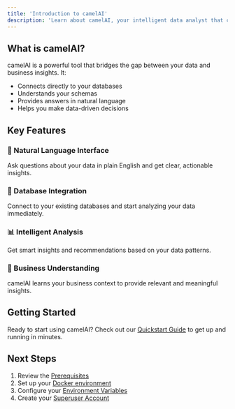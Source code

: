 ```yaml
---
title: 'Introduction to camelAI'
description: 'Learn about camelAI, your intelligent data analyst that connects to your databases and provides natural language insights.'
---
```


## What is camelAI?

camelAI is a powerful tool that bridges the gap between your data and business insights. It:

- Connects directly to your databases
- Understands your schemas
- Provides answers in natural language
- Helps you make data-driven decisions

## Key Features

### 🤖 Natural Language Interface
Ask questions about your data in plain English and get clear, actionable insights.

### 🔌 Database Integration
Connect to your existing databases and start analyzing your data immediately.

### 📊 Intelligent Analysis
Get smart insights and recommendations based on your data patterns.

### 🎯 Business Understanding
camelAI learns your business context to provide relevant and meaningful insights.

## Getting Started

Ready to start using camelAI? Check out our [Quickstart Guide](/installation/quickstart) to get up and running in minutes.

## Next Steps

1. Review the [Prerequisites](/installation/prerequisites)
2. Set up your [Docker environment](/installation/docker-compose)
3. Configure your [Environment Variables](/installation/environment-variables)
4. Create your [Superuser Account](/installation/creating-superuser)

